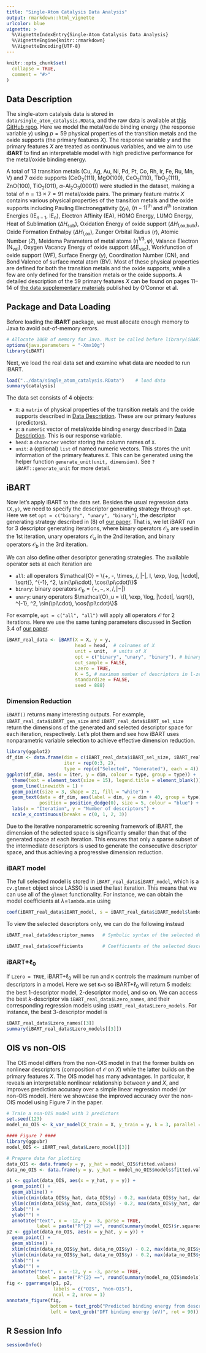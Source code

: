 ```yaml
---
title: "Single-Atom Catalysis Data Analysis"
output: rmarkdown::html_vignette
urlcolor: blue
vignette: >
  %\VignetteIndexEntry{Single-Atom Catalysis Data Analysis}
  %\VignetteEngine{knitr::rmarkdown}
  %\VignetteEncoding{UTF-8}
---
```


```r
knitr::opts_chunk$set(
  collapse = TRUE,
  comment = "#>"
)
```

## Data Description{#data}
The single-atom catalysis data is stored in `data/single_atom_catalysis.RData`, and the raw data is available at [this GitHub repo](https://github.com/tsenftle/Metal-Oxide-LASSO-lo). Here we model the metal/oxide binding energy (the response variable $y$) using $p=59$ physical properties of the transition metals and the oxide supports (the primary features $X$). The response variable $y$ and the primary features $X$ are treated as continuous variables, and we aim to use **iBART** to find an interpretable model with high predictive performance for the metal/oxide binding energy.

A total of 13 transition metals ($\text{Cu, Ag, Au, Ni, Pd, Pt,}$ $\text{Co, Rh, Ir, Fe, Ru, Mn, V}$) and 7 oxide supports ($\text{CeO}_2(111)$, $\text{MgO}(100)$, $\text{CeO}_2(110)$, $\text{TbO}_2(111)$, $\text{ZnO}(100)$, $\text{TiO}_2(011)$, $\alpha\text{-Al}_2\text{O}_3(0001)$) were studied in the dataset, making a total of $n = 13 \times 7 = 91$ metal/oxide pairs. The primary feature matrix $X$ contains various physical properties of the transition metals and the oxide supports including Pauling Electronegativity ($\chi_P$), $(n-1)^{\text{th}}$ and $n^{\text{th}}$ Ionization Energies ($\text{IE}_{n-1}$, $\text{IE}_n$), Electron Affinity ($\text{EA}$), $\text{HOMO}$ Energy, $\text{LUMO}$ Energy, Heat of Sublimation ($\Delta H_{\text{sub}}$), Oxidation Energy of oxide support ($\Delta H_{\text{f,ox,bulk}}$), Oxide Formation Enthalpy ($\Delta H_{\text{f,ox}}$), Zunger Orbital Radius ($r$), Atomic Number ($Z$), Meidema Parameters of metal atoms $(\eta^{1/3}, \varphi)$, Valance Electron ($\text{N}_{\text{val}}$), Oxygen Vacancy Energy of oxide support ($\Delta\text{E}_{\text{vac}}$), Workfunction of oxide support $(\text{WF})$, Surface Energy ($\gamma$), Coordination Number ($\text{CN}$), and Bond Valence of surface metal atom ($\text{BV}$). Most of these physical properties are defined for both the transition metals and the oxide supports, while a few are only defined for the transition metals or the oxide supports. A detailed description of the 59 primary features $X$ can be found on pages 11--14 of [the data supplementary materials](https://static-content.springer.com/esm/art%3A10.1038%2Fs41929-018-0094-5/MediaObjects/41929_2018_94_MOESM1_ESM.pdf) published by O'Connor et al.


## Package and Data Loading
Before loading the **iBART** package, we must allocate enough memory to Java to avoid out-of-memory errors.

```r
# Allocate 10GB of memory for Java. Must be called before library(iBART)
options(java.parameters = "-Xmx10g") 
library(iBART)
```
Next, we load the real data set and examine what data are needed to run iBART.
```r
load("../data/single_atom_catalysis.RData")    # load data
summary(catalysis)
```
The data set consists of 4 objects:

+ `X`: a `matrix` of physical properties of the transition metals and the oxide supports described in [Data Description](#data). These are our primary features (predictors).
+ `y`: a `numeric` vector of metal/oxide binding energy described in [Data Description](#data). This is our response variable.
+ `head`: a `character` vector storing the column names of `X`.
+ `unit`: a (optional) `list` of named numeric vectors. This stores the unit information of the primary features `X`. This can be generated using the helper function `generate_unit(unit, dimension)`. See `?iBART::generate_unit` for more detail.

## iBART
Now let's apply iBART to the data set. Besides the usual regression data `(X,y)`, we need to specify the descriptor generating strategy through `opt`. Here we set `opt = c("binary", "unary", "binary")`, the descriptor generating strategy described in (8) of [our paper](https://arxiv.org/abs/2110.10195). That is, we let iBART run for 3 descriptor generating iterations, where binary operators $\mathcal{O}_b$ are used in the 1st iteration, unary operators $\mathcal{O}_u$ in the 2nd iteration, and binary operators $\mathcal{O}_b$ in the 3rd iteration. 

We can also define other descriptor generating strategies. The available operator sets at each iteration are 

+ `all`: all operators $\mathcal{O} = \{+, -, \times, /, |-|, I, \exp, \log, |\cdot|, \sqrt{}, ^{-1}, ^2, \sin(\pi\cdot), \cos(\pi\cdot)\}$
+ `binary`: binary operators $\mathcal{O}_b = \{+, -, \times, /, |-|\}$
+ `unary`: unary operators $\mathcal{O}_u = \{I, \exp, \log, |\cdot|, \sqrt{}, ^{-1}, ^2, \sin(\pi\cdot), \cos(\pi\cdot)\}$

For example, `opt = c("all", "all")` will apply all operators $\mathcal{O}$ for 2 iterations. Here we use the same tuning parameters discussed in Section 3.4 of [our paper](https://arxiv.org/abs/2110.10195).

```r
iBART_real_data <- iBART(X = X, y = y,
                         head = head,  # colnames of X
                         unit = unit,  # units of X
                         opt = c("binary", "unary", "binary"), # binary operator first
                         out_sample = FALSE,
                         Lzero = TRUE,
                         K = 5, # maximum number of descriptors in l-zero model
                         standardize = FALSE,
                         seed = 888)
```

### Dimension Reduction
`iBART()` returns many interesting outputs. For example, `iBART_real_data$iBART_gen_size` and `iBART_real_data$iBART_sel_size` return the dimensions of the generated and selected descriptor space for each iteration, respectively. Let's plot them and see how iBART uses nonparametric variable selection to achieve effective dimension reduction.

```r
library(ggplot2)
df_dim <- data.frame(dim = c(iBART_real_data$iBART_sel_size, iBART_real_data$iBART_gen_size),
                     iter = rep(0:3, 2),
                     type = rep(c("Selected", "Generated"), each = 4))
ggplot(df_dim, aes(x = iter, y = dim, colour = type, group = type)) +
  theme(text = element_text(size = 15), legend.title = element_blank()) +
  geom_line(linewidth = 1) +
  geom_point(size = 3, shape = 21, fill = "white") +
  geom_text(data = df_dim, aes(label = dim, y = dim + 40, group = type),
            position = position_dodge(0), size = 5, colour = "blue") +
  labs(x = "Iteration", y = "Number of descriptors") +
  scale_x_continuous(breaks = c(0, 1, 2, 3))
```
Due to the iterative nonparametric screening framework of iBART, the dimension of the selected space is significantly smaller than that of the generated space at each iteration. This ensures that only a sparse subset of the intermediate descriptors is used to generate the consecutive descriptor space, and thus achieving a progressive dimension reduction.


### iBART model
The full selected model is stored in `iBART_real_data$iBART_model`, which is a `cv.glmnet` object since LASSO is used the last iteration. This means that we can use all of the `glmnet` functionality. For instance, we can obtain the model coefficients at $\lambda=$`lambda.min` using 
```r
coef(iBART_real_data$iBART_model, s = iBART_real_data$iBART_model$lambda.min)
```

To view the selected descriptors only, we can do the following instead
```r
iBART_real_data$descriptor_names   # Symbolic syntax of the selected descriptors

iBART_real_data$coefficients       # Coefficients of the selected descriptors
```


### iBART+$\ell_0$
If `Lzero = TRUE`, iBART$+\ell_0$ will be run and `K` controls the maximum number of descriptors in a model. Here we set `K=5` so iBART$+\ell_0$ will return 5 models: the best 1-descriptor model, 2-descriptor model, and so on. We can access the best $k$-descriptor via `iBART_real_data$Lzero_names`, and their corresponding regression models using `iBART_real_data$Lzero_models`. For instance, the best 3-descriptor model is

```r
iBART_real_data$Lzero_names[[3]]
summary(iBART_real_data$Lzero_models[[3]])
```

## OIS vs non-OIS
The OIS model differs from the non-OIS model in that the former builds on nonlinear descriptors (composition of $\mathcal{O}$ on $X$) while the latter builds on the primary features $X$. The OIS model has many advantages. In particular, it reveals an interpretable nonlinear relationship between $y$ and $X$, and improves prediction accuracy over a simple linear regression model (or non-OIS model). Here we showcase the improved accuracy over the non-OIS model using Figure 7 in the paper.

```r
# Train a non-OIS model with 3 predictors
set.seed(123)
model_no_OIS <- k_var_model(X_train = X, y_train = y, k = 3, parallel = FALSE)

#### Figure 7 ####
library(ggpubr)
model_OIS <- iBART_real_data$Lzero_model[[3]]

# Prepare data for plotting
data_OIS <- data.frame(y = y, y_hat = model_OIS$fitted.values)
data_no_OIS <- data.frame(y = y, y_hat = model_no_OIS$models$fitted.values)

p1 <- ggplot(data_OIS, aes(x = y_hat, y = y)) +
  geom_point() +
  geom_abline() +
  xlim(c(min(data_OIS$y_hat, data_OIS$y) - 0.2, max(data_OIS$y_hat, data_OIS$y) + 0.2)) +
  ylim(c(min(data_OIS$y_hat, data_OIS$y) - 0.2, max(data_OIS$y_hat, data_OIS$y) + 0.2)) +
  xlab("") +
  ylab("") +
  annotate("text", x = -12, y = -3, parse = TRUE,
           label = paste("R^{2} ==", round(summary(model_OIS)$r.squared, 4)))
p2 <- ggplot(data_no_OIS, aes(x = y_hat, y = y)) +
  geom_point() +
  geom_abline() +
  xlim(c(min(data_no_OIS$y_hat, data_no_OIS$y) - 0.2, max(data_no_OIS$y_hat, data_no_OIS$y) + 0.2)) +
  ylim(c(min(data_no_OIS$y_hat, data_no_OIS$y) - 0.2, max(data_no_OIS$y_hat, data_no_OIS$y) + 0.2)) +
  xlab("") +
  ylab("") +
  annotate("text", x = -12, y = -3, parse = TRUE,
           label = paste("R^{2} ==", round(summary(model_no_OIS$models)$r.squared, 4)))
fig <- ggarrange(p1, p2,
                 labels = c("OIS", "non-OIS"),
                 ncol = 2, nrow = 1)
annotate_figure(fig,
                bottom = text_grob("Predicted binding energy from descriptors (eV)"),
                left = text_grob("DFT binding energy (eV)", rot = 90))
```

## R Session Info
```r
sessionInfo()
```
